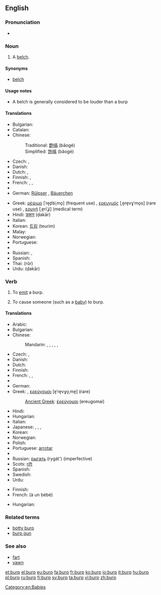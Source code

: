 ==English==

===Pronunciation===
* {{rhymes|ɜː(r)p}}

===Noun===
{{en-noun}}

# A [[belch]].

====Synonyms====
* [[belch]]

====Usage notes====
* A belch is generally considered to be louder than a burp

====Translations====
{{trans-top|a louder belch}}
* Bulgarian: {{t-|bg|оригване}}
* Catalan: {{t-|ca|rot|m}}
* Chinese:
*: Traditional: [[飽嗝]] (bǎogé)
*: Simplified: [[饱嗝]] (bǎogé)
* Czech: {{t-|cs|říhnutí|n}}, {{t-|cs|krknutí|n}}
* Danish: {{t-|da|bøvs|n|c}}
* Dutch: {{t+|nl|boer}}, {{t+|nl|oprisping}}
* Finnish: {{t-|fi|röyhtäys}}, {{t+|fi|röyhtäisy}}
* French: {{t+|fr|rot|m}}, {{t+|fr|renvoi|m}}, {{t+|fr|éructation|f}}
* {{trreq|Georgian}}
* German: [[Rülpser]] {{m}}, [[Bäuerchen]] {{n}}
{{trans-mid}}
* Greek: [[ρέψιμο]] [ˈre̞p͡siˌmo̞] (frequent use) {{n}}, [[ερευγμός]] [ˌe̞re̞vɣˈmo̞s] (rare use) {{m}}, [[ερυγή]] [ˌe̞riˈʝi] (medical term) {{f}}
* Hindi: [[डकार]] (ḍakār) {{f}}
* Italian: {{t+|it|rutto|m}}
* Korean: [[트림]] (teurim)
* Malay: {{t-|ms|sendawa}}
* Norwegian: {{t|no|rap|n}}
* Portuguese: {{t+|pt|arroto|m}}
* {{trreq|Romanian}}
* Russian: {{t+|ru|отрыжка|f|tr=otrýžka}},  {{t+|ru|рыгание|n|tr=rygánije}}
* Spanish: {{t+|es|eructo|m}}
* Thai: {{Thai|[[เรอ]]}} (rŭr)
* Urdu: {{ur-Arab|[[ڈکار]]}} (ḍakār) {{f}}
{{trans-bottom}}

===Verb===
{{en-verb}}

# {{intransitive}} To [[emit]] a burp.
# {{transitive}} To cause someone (such as a [[baby]]) to burp.

====Translations====
{{trans-top|to emit a burp}}
* Arabic: {{t-|ar|تجشؤ|tr=tajashshu'a}}
* Bulgarian: {{t-|bg|оригвам се|tr=origvam se}}
* Chinese:
*: Mandarin: {{t|cmn|打嗝|tr=dǎ gé|sc=Hani}}, {{t|cmn|噯氣|sc=Hani}},  {{t|cmn|嗳气|tr=ǎiqì|sc=Hani}},  {{t|cmn|飽嗝|sc=Hani}},  {{t|cmn|饱嗝|tr=bǎogé|sc=Hani}},  {{t-|cmn|嗝|tr=gé|sc=Hani}}
* Czech: {{t-|cs|říhnout}}, {{t-|cs|krknout}}
* Danish: {{t-|da|bøvse}}
* Dutch: {{t+|nl|boeren}}
* Finnish: {{t+|fi|röyhtäistä}}
* French: {{t+|fr|roter}}, {{t-|fr|faire un rot}}, {{t+|fr|éructer}}
* {{trreq|Georgian}}
* German: {{t+|de|rülpsen}}
* Greek: {{t+|el|ρεύομαι|revomai}}, [[ερεύγομαι]] [e̞ˈre̞vɣo̞ˌme̞] (rare)
*: [[Ancient Greek]]: [[ἐρεύγομαι]] (ereugomai)
{{trans-mid}}
* Hindi: {{t-|hi|डकारना|tr=ḍakārnā|xs=Hindi}}
* Hungarian: {{t+|hu|böfög}}
* Italian: {{t-|it|ruttare}}
* Japanese: {{t+|ja|げっぷ|alt=げっぷする|tr=geppu-suru}},  {{t-|ja|うっぷ|alt=うっぷする|tr=uppu-suru}},  {{t+|ja|おくび|alt=おくびする|tr=okubi-suru}},  {{t-|ja|噫気|alt=噫気する |tr=あいきする , aiki-suru}}
* Korean: {{t+|ko|트림|alt=트림하다 |tr=teurim-hada|sc=Hang}}
* Norwegian: {{t+|no|rape}}
* Polish: {{t+|pl|bekać}}
* Portuguese: [[arrotar]] {{qualifier|Brazil}}
* {{trreq|Romanian}}
* Russian: [[рыгать]] (rygát') (imperfective)
* Scots: [[rift#Scots|rift]]
* Spanish: {{t+|es|eructar}}
* Swedish: {{t+|sv|rapa}}
* Urdu: {{t-|ur|ڈکارنا|tr=ḍakārnā|xs=Urdu}}
{{trans-bottom}}

{{trans-top|to burp someone}}
* Finnish: {{t-|fi|röyhtäyttää}}
* French: {{t+|fr|faire}} {{t-|fr|faire son rot}} (à un bébé)
{{trans-mid}}
* Hungarian: {{t-|hu|büfiztet}}
{{trans-bottom}}

===Related terms===
* [[botty burp]]
* [[burp gun]]

===See also===
* [[fart]] <!-- emit air at the other end -->
* [[yawn]] <!-- intake air, rather than emit -->

[[Category:en:Babies]]

[[et:burp]]
[[el:burp]]
[[eu:burp]]
[[fa:burp]]
[[fr:burp]]
[[ko:burp]]
[[io:burp]]
[[it:burp]]
[[hu:burp]]
[[pl:burp]]
[[ru:burp]]
[[fi:burp]]
[[sv:burp]]
[[ta:burp]]
[[vi:burp]]
[[zh:burp]]